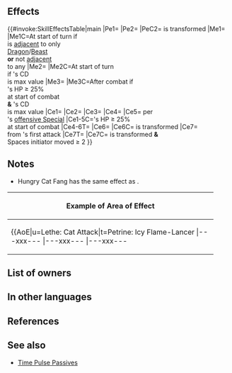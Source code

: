 {{Weapon Infobox
|tagid=SID_感謝の戦猫の爪牙
|intID=4371
|noImg=1
|exclusive=1
|weaponType=Beast
|canUseMove=Cavalry
|cost=400
|might=14
|range=1
|cooldown=-1
|effect=Accelerates Special trigger (cooldown count-1).<br><br>At start of turn, if unit's Special cooldown count is at its maximum value, grants Special cooldown count-1 to unit.<br><br>At start of combat, if unit's HP ≥ 25%, grants bonus to unit's Atk/Spd/Def/Res = 5 + number of foes within 3 rows or 3 columns centered on unit × 3 (max 14), neutralizes effects that guarantee foe's follow-up attacks and effects that prevent unit's follow-up attacks, and neutralizes effects that inflict "Special cooldown charge -X" on unit during combat, and also, when unit's Special triggers, neutralizes foe's "reduces damage by X%" effects from foe's non-Special skills (excluding area-of-effect Specials) during combat.<br><br>If unit's HP ≥ 25% at start of combat and unit's Special cooldown count is at its maximum value after combat, grants Special cooldown count-1 to unit after combat.<br><br>At start of turn, if unit is adjacent to only beast or dragon allies or is not adjacent to any ally, unit transforms (otherwise, unit reverts). If unit transforms, grants Atk+2 to unit, inflicts Atk/Def-X on foe during combat (X = number of spaces from start position to end position of whoever initiated combat, + 3; max 6), and also, if X ≥ 5, reduces damage from foe's first attack by 30% during combat.
|required=Adult (Cavalry)
|properties=random_inherit_base
}}
==Effects==
{{#invoke:SkillEffectsTable|main
|Pe1={{Eft|Accelerates Special}}
|Pe2={{Eft|Stat Boosts|Atk|2}}
|PeC2={{Tgt|Unit}} is transformed
|Me1={{Eft|Transform}}
|Me1C=At start of turn if<br>{{Tgt|Unit}} is [[adjacent]] to only<br>{{Cwti|group=1|Dragon,Beast}} [[Dragon]]/[[Beast]]<br>{{Tgt|Allies}} '''or''' not [[adjacent]]<br>to any {{Tgt|Ally}}
|Me2={{Eft|Reduce Cooldown|1}}
|Me2C=At start of turn<br>if {{Tgt|Unit}}'s CD<br>is max value
|Me3={{Eft|Reduce Cooldown|1}}
|Me3C=After combat if<br>{{Tgt|Unit}}'s HP ≥ 25%<br>at start of combat<br>'''&''' {{Tgt|Unit}}'s CD<br>is max value
|Ce1={{Eft|Temporary buffs|Atk/Spd/Def/Res|3 x {{Tgt|Foes}} within<br>[[3 rows or 3 columns]]<br>centered on {{Tgt|Unit}}, + 5|max=14}}
|Ce2={{Eft|Neutralize Guard}}
|Ce3={{Eft|Neutralize Prevent Follow-Ups}}
|Ce4={{Eft|Neutralize Guaranteed Follow-Ups}}
|Ce5={{Eft|Neutralize Damage Reduction}} per<br>{{Tgt|Unit}}'s [[offensive Special]]
|Ce1-5C={{Tgt|Unit}}'s HP ≥ 25%<br>at start of combat
|Ce4-6T={{Tgt|Foe}}
|Ce6={{Eft|Temporary debuffs|Atk/Def|Spaces initiator moved + 3|max=6}}
|Ce6C={{Tgt|Unit}} is transformed
|Ce7={{Eft|Damage Reduction|30%}}<br>from {{Tgt|Foe}}'s first attack
|Ce7T={{Tgt|Unit}}
|Ce7C={{Tgt|Unit}} is transformed '''&'''<br>Spaces initiator moved ≥ 2
}}
==Notes==
* Hungry Cat Fang has the same effect as {{St|Time's Pulse 3}}.
{{Start of turn Special modification}}
{{Temporary buffs}}
{{Follow-up effect neutralization}}
{{CooldownChargeMinusNeutralization}}
{{DamageReductionNeutralization}}
{{After combat Special modification}}
{{Beast (Cavalry)}}
{|class="wikitable default mw-collapsible" 
!Example of Area of Effect
|-
|align="middle" style="max-width:450px;margin:auto"|{{AoE|u=Lethe: Cat Attack|t=Petrine: Icy Flame-Lancer
|---xxx---
|---xxx---
|---xxx---
|xxxxxxxxx
|xtxxuxxxx
|xxxxxxxxx
|---xxx---
|---xxx---
|---xxx---
}}
|}
==List of owners==
{{Skill Hero List}}
==In other languages==
{{OtherLanguages
|japanese=
|german=
|spanishEU=
|spanishLA=
|french=
|italian=
|chineseTW=
|portuguese=
}}
==References==
<references/>
==See also==
{{See also skills|cond=(Description LIKE '%its maximum value%grants Special cooldown count-%after combat%' OR Description LIKE '%after combat%its maximum value%grants Special cooldown count-%') AND Description NOT LIKE '%【Dagger ７】%' AND Exclusive='1'}}
* [[Time Pulse Passives]]
{{Weapons Navbox}}